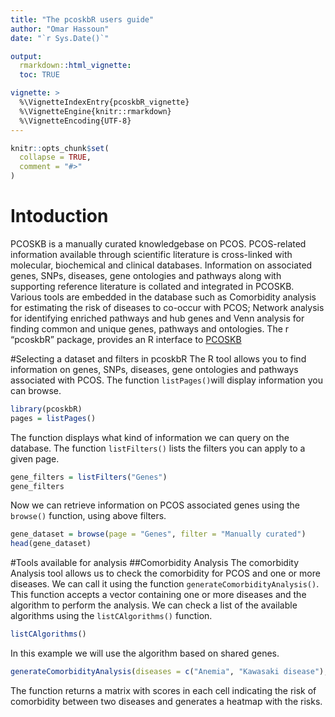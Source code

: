 ```yaml
---
title: "The pcoskbR users guide"
author: "Omar Hassoun"
date: "`r Sys.Date()`"

output: 
  rmarkdown::html_vignette:
  toc: TRUE

vignette: >
  %\VignetteIndexEntry{pcoskbR_vignette}
  %\VignetteEngine{knitr::rmarkdown}
  %\VignetteEncoding{UTF-8}
---
```


```r
knitr::opts_chunk$set(
  collapse = TRUE,
  comment = "#>"
)
```
\tableofcontents

# Intoduction
PCOSKB is a manually curated knowledgebase on PCOS. PCOS-related information available through scientific literature is cross-linked with molecular, biochemical and clinical databases. Information on associated genes, SNPs, diseases, gene ontologies and pathways along with supporting reference literature is collated and integrated in PCOSKB. Various tools are embedded in the database such as Comorbidity analysis for estimating the risk of diseases to co-occur with PCOS; Network analysis for identifying enriched pathways and hub genes and Venn analysis for finding common and unique genes, pathways and ontologies. The r "pcoskbR" package, provides an R interface to [PCOSKB](http://pcoskb.bicnirrh.res.in/)

#Selecting a dataset and filters in pcoskbR
The R tool allows you to find information on genes, SNPs, diseases, gene ontologies and pathways associated with PCOS. The function `listPages()`will display information you can browse.

```r
library(pcoskbR)
pages = listPages()
```
The function displays what kind of information we can query on the database.  The function `listFilters()` lists the filters you can apply to a given page. 
```r
gene_filters = listFilters("Genes")
gene_filters
```
Now we can retrieve information on PCOS associated genes using the `browse()` function, using above filters.
```r
gene_dataset = browse(page = "Genes", filter = "Manually curated")
head(gene_dataset)
```
#Tools available for analysis
##Comorbidity Analysis
The comorbidity Analysis tool allows us to check the comorbidity for PCOS and one or more diseases. We can call it using the function `generateComorbidityAnalysis()`. This function accepts a vector containing one or more diseases and the algorithm to perform the analysis. We can check a list of the available algorithms using the `listCAlgorithms()` function.
```r
listCAlgorithms()

```
In this example we will use the algorithm based on shared genes.
```r
generateComorbidityAnalysis(diseases = c("Anemia", "Kawasaki disease"), algorithm = "Shared genes")
```
The function returns a matrix with scores in each cell indicating the risk of comorbidity between two diseases and generates a heatmap with the risks.
